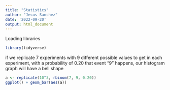 ```yaml
---
title: "Statistics"
author: "Jesus Sanchez"
date: '2022-09-20'
output: html_document
---
```


Loading libraries

```r
library(tidyverse)
```


if we replicate 7 experiments with 9 different possible values to get in each experiment, with a probability of 0.20 that event "9" happens, our histogram graph will have a bell shape

```r
a <- replicate(10^3, rbinom(7, 9, 0.20)) 
ggplot() + geom_bar(aes(a))
```

